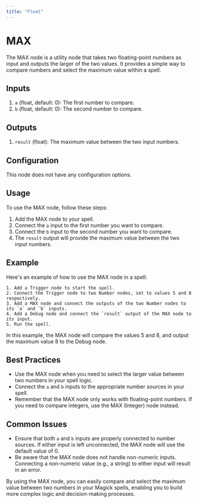 ```yaml
---
title: "Float"
---
```


# MAX

The MAX node is a utility node that takes two floating-point numbers as input and outputs the larger of the two values. It provides a simple way to compare numbers and select the maximum value within a spell.

## Inputs

1. `a` (float, default: 0): The first number to compare.
2. `b` (float, default: 0): The second number to compare.

## Outputs

1. `result` (float): The maximum value between the two input numbers.

## Configuration

This node does not have any configuration options.

## Usage

To use the MAX node, follow these steps:

1. Add the MAX node to your spell.
2. Connect the `a` input to the first number you want to compare.
3. Connect the `b` input to the second number you want to compare.
4. The `result` output will provide the maximum value between the two input numbers.

## Example

Here's an example of how to use the MAX node in a spell:

```
1. Add a Trigger node to start the spell.
2. Connect the Trigger node to two Number nodes, set to values 5 and 8 respectively.
3. Add a MAX node and connect the outputs of the two Number nodes to its `a` and `b` inputs.
4. Add a Debug node and connect the `result` output of the MAX node to its input.
5. Run the spell.
```

In this example, the MAX node will compare the values 5 and 8, and output the maximum value 8 to the Debug node.

## Best Practices

- Use the MAX node when you need to select the larger value between two numbers in your spell logic.
- Connect the `a` and `b` inputs to the appropriate number sources in your spell.
- Remember that the MAX node only works with floating-point numbers. If you need to compare integers, use the MAX (Integer) node instead.

## Common Issues

- Ensure that both `a` and `b` inputs are properly connected to number sources. If either input is left unconnected, the MAX node will use the default value of 0.
- Be aware that the MAX node does not handle non-numeric inputs. Connecting a non-numeric value (e.g., a string) to either input will result in an error.

By using the MAX node, you can easily compare and select the maximum value between two numbers in your Magick spells, enabling you to build more complex logic and decision-making processes.